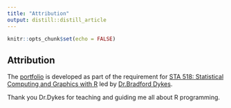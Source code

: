 ```yaml
---
title: "Attribution"
output: distill::distill_article
---
```


```r
knitr::opts_chunk$set(echo = FALSE)
```

## Attribution

The [portfolio](https://sajalshres.github.io/sta-518-portfolio/) is developed as part of the requirement for [STA 518:  Statistical Computing and Graphics with R](https://dykesb.netlify.app/courses/sta518/) led by [Dr.Bradford Dykes](https://dykesb.netlify.app/).

Thank you Dr.Dykes for teaching and guiding me all about R programming.
